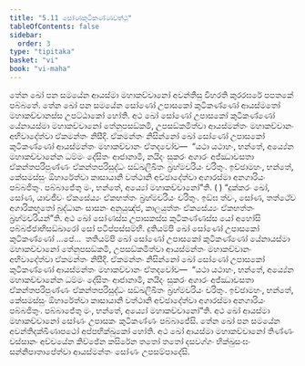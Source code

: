 ```yaml
---
title: "5.11 සෝණකුටිකණ්ණවත්ථු"
tableOfContents: false
sidebar:
  order: 3
type: "tipitaka"
basket: "vi"
book: "vi-maha"
---
```



<DynamicBreadcrumb />

<Division number="257" book="vi-maha">

<Paragraph number="1176" book="vi-maha">
තේන ඛෝ පන සමයේන ආයස්මා මහාකච්චානෝ අවන්තීසු විහරති කුරරඝරේ පපතකේ පබ්බතේ. තේන ඛෝ පන සමයේන සෝණෝ උපාසකෝ කුටිකණ්ණෝ ආයස්මතෝ මහාකච්චානස්ස උපට්ඨාකෝ හෝති.
</Paragraph>

<Paragraph number="1177" book="vi-maha">
අථ ඛෝ සෝණෝ උපාසකෝ කුටිකණ්ණෝ යේනායස්මා මහාකච්චානෝ තේනුපසඞ්කමි, උපසඞ්කමිත්වා ආයස්මන්තං මහාකච්චානං අභිවාදේත්වා ඒකමන්තං නිසීදි. ඒකමන්තං නිසින්නෝ ඛෝ සෝණෝ උපාසකෝ කුටිකණ්ණෝ ආයස්මන්තං මහාකච්චානං ඒතදවෝච—  “යථා යථාහං, භන්තේ, අය්‍යේන මහාකච්චානේන ධම්මං දේසිතං ආජානාමි, නයිදං සුකරං අගාරං අජ්ඣාවසතා ඒකන්තපරිපුණ්ණං ඒකන්තපරිසුද්ධං සඞ්ඛලිඛිතං බ්‍රහ්මචරියං චරිතුං. ඉච්ඡාමහං, භන්තේ, කේසමස්සුං ඕහාරේත්වා කාසායානි වත්ථානි අච්ඡාදේත්වා අගාරස්මා අනගාරියං පබ්බජිතුං. පබ්බාජේතු මං, භන්තේ, අය්‍යෝ මහාකච්චානෝ”ති. ( ) “දුක්කරං ඛෝ, සෝණ, යාවජීවං ඒකසේය්‍යං ඒකභත්තං බ්‍රහ්මචරියං චරිතුං. ඉඞ්ඝ ත්වං, සෝණ, තත්ථේව අගාරිකභූතෝ බුද්ධානං සාසනං අනුයුඤ්ජ, කාලයුත්තං ඒකසේය්‍යං ඒකභත්තං බ්‍රහ්මචරියන්”ති. අථ ඛෝ සෝණස්ස උපාසකස්ස කුටිකණ්ණස්ස යෝ අහෝසි පබ්බජ්ජාභිසඞ්ඛාරෝ සෝ පටිප්පස්සම්භි.
</Paragraph>

<Paragraph number="1178" book="vi-maha">
දුතියම්පි ඛෝ සෝණෝ උපාසකෝ කුටිකණ්ණෝ …පේ…  තතියම්පි ඛෝ සෝණෝ උපාසකෝ කුටිකණ්ණෝ යේනායස්මා මහාකච්චානෝ තේනුපසඞ්කමි, උපසඞ්කමිත්වා ආයස්මන්තං මහාකච්චානං අභිවාදේත්වා ඒකමන්තං නිසීදි. ඒකමන්තං නිසින්නෝ ඛෝ සෝණෝ උපාසකෝ කුටිකණ්ණෝ ආයස්මන්තං මහාකච්චානං ඒතදවෝච—  “යථා යථාහං, භන්තේ, අය්‍යේන මහාකච්චානේන ධම්මං දේසිතං ආජානාමි, නයිදං සුකරං අගාරං අජ්ඣාවසතා ඒකන්තපරිපුණ්ණං ඒකන්තපරිසුද්ධං සඞ්ඛලිඛිතං බ්‍රහ්මචරියං චරිතුං. ඉච්ඡාමහං, භන්තේ, කේසමස්සුං ඕහාරේත්වා කාසායානි වත්ථානි අච්ඡාදේත්වා අගාරස්මා අනගාරියං පබ්බජිතුං. පබ්බාජේතු මං, භන්තේ, අය්‍යෝ මහාකච්චානෝ”ති. අථ ඛෝ ආයස්මා මහාකච්චානෝ සෝණං උපාසකං කුටිකණ්ණං පබ්බාජේසි. තේන ඛෝ පන සමයේන අවන්තිදක්ඛිණාපථෝ අප්පභික්ඛුකෝ හෝති. අථ ඛෝ ආයස්මා මහාකච්චානෝ තිණ්ණං වස්සානං අච්චයේන කිච්ඡේන කසිරේන තතෝ තතෝ දසවග්ගං භික්ඛුසංඝං සන්නිපාතාපේත්වා ආයස්මන්තං සෝණං උපසම්පාදේසි.
</Paragraph>
</Division>